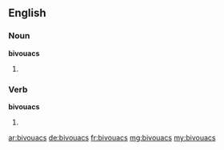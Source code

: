 ==English==

===Noun===
'''bivouacs'''

# {{plural of|[[bivouac]]}}


===Verb===
'''bivouacs'''

# {{third-person singular of|[[bivouac]]}}

[[ar:bivouacs]]
[[de:bivouacs]]
[[fr:bivouacs]]
[[mg:bivouacs]]
[[my:bivouacs]]